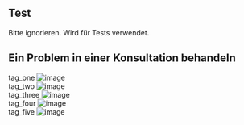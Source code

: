== Test ==

Bitte ignorieren. Wird für Tests verwendet.

== Ein Problem in einer Konsultation behandeln ==

tag_one [[Image:ch.elexis.icpc:icpc1.png|image]]<br />
tag_two [[Image:ch.elexis.icpc:icpc2.png|image]]<br />
tag_three [[Image:icpc3.png|image]]<br />
tag_four [[Datei:ch.elexis.icpc:icpc4.png|image]]<br />
tag_five [[Datei:Ch.elexis.icpc:icpc5.png|image]]<br />




